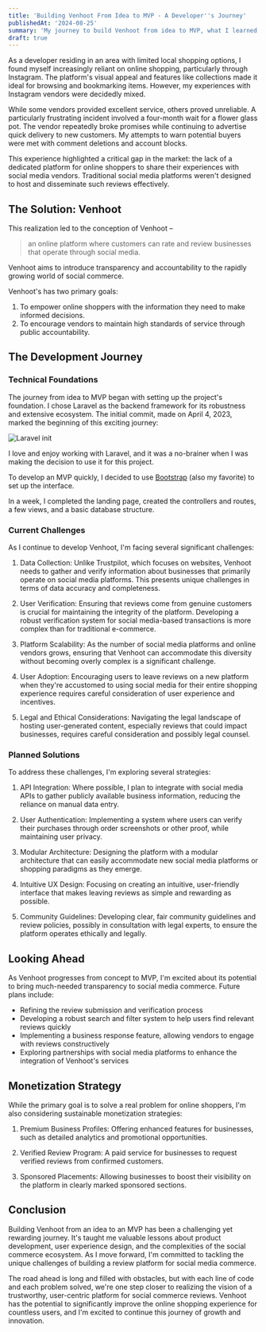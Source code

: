 ```yaml
---
title: 'Building Venhoot From Idea to MVP - A Developer''s Journey'
publishedAt: '2024-08-25'
summary: 'My journey to build Venhoot from idea to MVP, what I learned, challenges I face, and how I plan to overcome them.'
draft: true
---
```


As a developer residing in an area with limited local shopping options, I found myself increasingly reliant on online shopping, particularly through Instagram. The platform's visual appeal and features like collections made it ideal for browsing and bookmarking items. However, my experiences with Instagram vendors were decidedly mixed.

While some vendors provided excellent service, others proved unreliable. A particularly frustrating incident involved a four-month wait for a flower glass pot. The vendor repeatedly broke promises while continuing to advertise quick delivery to new customers. My attempts to warn potential buyers were met with comment deletions and account blocks.

This experience highlighted a critical gap in the market: the lack of a dedicated platform for online shoppers to share their experiences with social media vendors. Traditional social media platforms weren't designed to host and disseminate such reviews effectively.

## The Solution: Venhoot

This realization led to the conception of Venhoot –
> an online platform where customers can rate and review businesses that operate through social media.

Venhoot aims to introduce transparency and accountability to the rapidly growing world of social commerce.

Venhoot's has two primary goals:
1. To empower online shoppers with the information they need to make informed decisions.
2. To encourage vendors to maintain high standards of service through public accountability.

## The Development Journey

### Technical Foundations

The journey from idea to MVP began with setting up the project's foundation. I chose Laravel as the backend framework for its robustness and extensive ecosystem. The initial commit, made on April 4, 2023, marked the beginning of this exciting journey:

![Laravel init](https://i.imgur.com/Z3MKPxQ.png)

I love and enjoy working with Laravel, and it was a no-brainer when I was making the decision to use it for this project.

To develop an MVP quickly, I decided to use [Bootstrap](https://getbootstrap.com) (also my favorite) to set up the interface.

In a week, I completed the landing page, created the controllers and routes, a few views, and a basic database structure.

### Current Challenges

As I continue to develop Venhoot, I'm facing several significant challenges:

1. Data Collection: Unlike Trustpilot, which focuses on websites, Venhoot needs to gather and verify information about businesses that primarily operate on social media platforms. This presents unique challenges in terms of data accuracy and completeness.

2. User Verification: Ensuring that reviews come from genuine customers is crucial for maintaining the integrity of the platform. Developing a robust verification system for social media-based transactions is more complex than for traditional e-commerce.

3. Platform Scalability: As the number of social media platforms and online vendors grows, ensuring that Venhoot can accommodate this diversity without becoming overly complex is a significant challenge.

4. User Adoption: Encouraging users to leave reviews on a new platform when they're accustomed to using social media for their entire shopping experience requires careful consideration of user experience and incentives.

5. Legal and Ethical Considerations: Navigating the legal landscape of hosting user-generated content, especially reviews that could impact businesses, requires careful consideration and possibly legal counsel.

### Planned Solutions

To address these challenges, I'm exploring several strategies:

1. API Integration: Where possible, I plan to integrate with social media APIs to gather publicly available business information, reducing the reliance on manual data entry.

2. User Authentication: Implementing a system where users can verify their purchases through order screenshots or other proof, while maintaining user privacy.

3. Modular Architecture: Designing the platform with a modular architecture that can easily accommodate new social media platforms or shopping paradigms as they emerge.

4. Intuitive UX Design: Focusing on creating an intuitive, user-friendly interface that makes leaving reviews as simple and rewarding as possible.

5. Community Guidelines: Developing clear, fair community guidelines and review policies, possibly in consultation with legal experts, to ensure the platform operates ethically and legally.

## Looking Ahead

As Venhoot progresses from concept to MVP, I'm excited about its potential to bring much-needed transparency to social media commerce. Future plans include:

- Refining the review submission and verification process
- Developing a robust search and filter system to help users find relevant reviews quickly
- Implementing a business response feature, allowing vendors to engage with reviews constructively
- Exploring partnerships with social media platforms to enhance the integration of Venhoot's services

## Monetization Strategy

While the primary goal is to solve a real problem for online shoppers, I'm also considering sustainable monetization strategies:

1. Premium Business Profiles: Offering enhanced features for businesses, such as detailed analytics and promotional opportunities.

2. Verified Review Program: A paid service for businesses to request verified reviews from confirmed customers.

3. Sponsored Placements: Allowing businesses to boost their visibility on the platform in clearly marked sponsored sections.

## Conclusion

Building Venhoot from an idea to an MVP has been a challenging yet rewarding journey. It's taught me valuable lessons about product development, user experience design, and the complexities of the social commerce ecosystem. As I move forward, I'm committed to tackling the unique challenges of building a review platform for social media commerce.

The road ahead is long and filled with obstacles, but with each line of code and each problem solved, we're one step closer to realizing the vision of a trustworthy, user-centric platform for social commerce reviews. Venhoot has the potential to significantly improve the online shopping experience for countless users, and I'm excited to continue this journey of growth and innovation.




